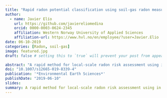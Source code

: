 ```yaml
---
title: "Rapid radon potential classification using soil-gas radon measurements in the Cooley Peninsula, County Louth, Ireland"
author: 
  - name: Javier Elío
    url: https://github.com/javiereliomedina
    orcid: 0000-0003-0624-2345
    affiliation: Western Norway University of Applied Sciences
    affiliation-url: https://www.hvl.no/en/employee/?user=Javier.Elio 
date: 06-10-2019
categories: [Radon, soil-gas]
image: featured.jpg
draft: false # setting this to `true` will prevent your post from appearing on your listing page until you're ready!

abstract: "A rapid method for local-scale radon risk assessment using in situ radon soil-gas measurements and a national-scale soil permeability data set have been evaluated. We test and validate our approach in a case study on the Cooley Peninsula, County Louth, Ireland. In total, 60 radon soil-gas measurements from 48 points were carried out in an area of approximately 160 km2 over a 5 days period. Results of radon potential classification are compared with the legislative indoor radon map of Ireland, with more than 400 indoor radon measurements in the study area. Soil-gas radon concentrations on the Cooley Peninsula ranged from very low values (<10 kBq m−3) to extremely high (up to 112 kBq m−3), whereas indoor radon concentrations ranged from 3 to 863 Bq m−3. The Cooley Peninsula is therefore mostly classified as a moderate–high and high radon potential area. The percentage of indoor radon variance explained by soil-gas radon concentration, soil permeability and geology is approximately 30% (12, 9.3, and 8.6%; respectively). Our findings show that radon potential classification can detect radon priority areas with a reasonable degree of accuracy, even with a relatively low number of point measurements in relation to the size of the area studied. We demonstrate that active radon measurements and geostatistical modelling can significantly reduce the time and cost required to evaluate an area in relation to expected indoor radon concentrations. This approach is viable to produce a radon potential map in rural areas, or where land-use has been re-designated for new housing, where few or no indoor radon measurements are available."
doi: "10.1007/s12665-019-8339-4"
publication: '*Environmental Earth Sciences*'
publishDate: "2019-06-10"
slides: 
summary: A rapid method for local-scale radon risk assessment using in situ radon soil-gas measurements and a national-scale soil permeability data set have been evaluated.
---
```

